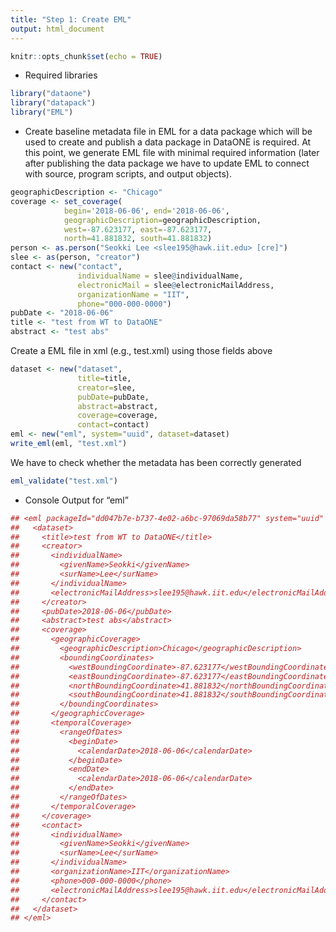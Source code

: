 ```yaml
---
title: "Step 1: Create EML"
output: html_document
---
```


```r
knitr::opts_chunk$set(echo = TRUE)
```

* Required libraries
```r
library("dataone")
library("datapack")
library("EML")
```

* Create baseline metadata file in EML for a data package which will be used to create and publish a data package in DataONE is required. At this point, we generate EML file with minimal required information (later after publishing the data package we have to update EML to connect with source, program scripts, and output objects). 
```r
geographicDescription <- "Chicago"
coverage <- set_coverage(
            begin='2018-06-06', end='2018-06-06', 
            geographicDescription=geographicDescription, 
            west=-87.623177, east=-87.623177, 
            north=41.881832, south=41.881832)
person <- as.person("Seokki Lee <slee195@hawk.iit.edu> [cre]")
slee <- as(person, "creator")
contact <- new("contact", 
               individualName = slee@individualName, 
               electronicMail = slee@electronicMailAddress, 
               organizationName = "IIT", 
               phone="000-000-0000")
pubDate <- "2018-06-06"
title <- "test from WT to DataONE"
abstract <- "test abs"
```

Create a EML file in xml (e.g., test.xml) using those fields above
```r
dataset <- new("dataset", 
               title=title, 
               creator=slee, 
               pubDate=pubDate, 
               abstract=abstract, 
               coverage=coverage, 
               contact=contact)
eml <- new("eml", system="uuid", dataset=dataset)
write_eml(eml, "test.xml")
```

We have to check whether the metadata has been correctly generated
```r
eml_validate("test.xml")
```


* Console Output for "eml"
```r
## <eml packageId="dd047b7e-b737-4e02-a6bc-97069da58b77" system="uuid" xsi:schemaLocation="eml://ecoinformatics.org/eml-2.1.1 eml.xsd">
##   <dataset>
##     <title>test from WT to DataONE</title>
##     <creator>
##       <individualName>
##         <givenName>Seokki</givenName>
##         <surName>Lee</surName>
##       </individualName>
##       <electronicMailAddress>slee195@hawk.iit.edu</electronicMailAddress>
##     </creator>
##     <pubDate>2018-06-06</pubDate>
##     <abstract>test abs</abstract>
##     <coverage>
##       <geographicCoverage>
##         <geographicDescription>Chicago</geographicDescription>
##         <boundingCoordinates>
##           <westBoundingCoordinate>-87.623177</westBoundingCoordinate>
##           <eastBoundingCoordinate>-87.623177</eastBoundingCoordinate>
##           <northBoundingCoordinate>41.881832</northBoundingCoordinate>
##           <southBoundingCoordinate>41.881832</southBoundingCoordinate>
##         </boundingCoordinates>
##       </geographicCoverage>
##       <temporalCoverage>
##         <rangeOfDates>
##           <beginDate>
##             <calendarDate>2018-06-06</calendarDate>
##           </beginDate>
##           <endDate>
##             <calendarDate>2018-06-06</calendarDate>
##           </endDate>
##         </rangeOfDates>
##       </temporalCoverage>
##     </coverage>
##     <contact>
##       <individualName>
##         <givenName>Seokki</givenName>
##         <surName>Lee</surName>
##       </individualName>
##       <organizationName>IIT</organizationName>
##       <phone>000-000-0000</phone>
##       <electronicMailAddress>slee195@hawk.iit.edu</electronicMailAddress>
##     </contact>
##   </dataset>
## </eml>
```

